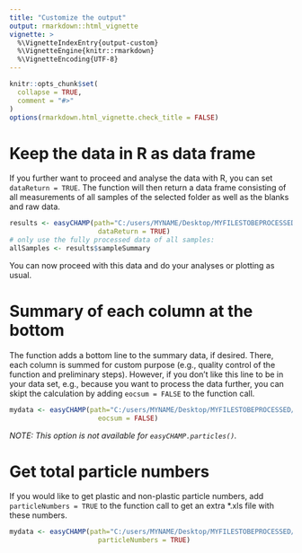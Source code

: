 ```yaml
---
title: "Customize the output"
output: rmarkdown::html_vignette
vignette: >
  %\VignetteIndexEntry{output-custom}
  %\VignetteEngine{knitr::rmarkdown}
  %\VignetteEncoding{UTF-8}
---
```


```r
knitr::opts_chunk$set(
  collapse = TRUE,
  comment = "#>"
)
options(rmarkdown.html_vignette.check_title = FALSE)
```

# Keep the data in R as data frame
If you further want to proceed and analyse the data with R, you can set ```dataReturn = TRUE```. The function will then return a data frame consisting of all measurements of all samples of the selected folder as well as the blanks and raw data.
```r
results <- easyCHAMP(path="C:/users/MYNAME/Desktop/MYFILESTOBEPROCESSED/", 
                      dataReturn = TRUE)
# only use the fully processed data of all samples:
allSamples <- results$sampleSummary 
```
You can now proceed with this data and do your analyses or plotting as usual.


# Summary of each column at the bottom
The function adds a bottom line to the summary data, if desired. There, each column is summed for custom purpose (e.g., quality control of the function and preliminary steps). However, if you don't like this line to be in your data set, e.g., because you want to process the data further, you can skipt the calculation by adding ```eocsum = FALSE``` to the function call.
```r
mydata <- easyCHAMP(path="C:/users/MYNAME/Desktop/MYFILESTOBEPROCESSED/", 
                      eocsum = FALSE)
```
*NOTE: This option is not available for ```easyCHAMP.particles()```.*

# Get total particle numbers 
If you would like to get plastic and non-plastic particle numbers, add ```particleNumbers = TRUE``` to the function call to get an extra *.xls file with these numbers.
```r
mydata <- easyCHAMP(path="C:/users/MYNAME/Desktop/MYFILESTOBEPROCESSED/", 
                      particleNumbers = TRUE)
```

